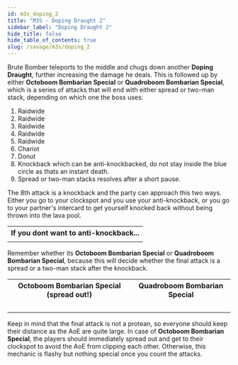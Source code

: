 ```yaml
---
id: m3s_doping_2
title: "M3S - Doping Draught 2"
sidebar_label: "Doping Draught 2"
hide_title: false
hide_table_of_contents: true
slug: /savage/m3s/doping_2
---
```


Brute Bomber teleports to the middle and chugs down another <strong>Doping Draught</strong>, further increasing the damage he deals. This is followed up by either <strong>Octoboom Bombarian Special</strong> or <strong>Quadroboom Bombarian Special</strong>, which is a series of attacks that will end with either spread or two-man stack, depending on which one the boss uses:
1. Raidwide
2. Raidwide
3. Raidwide
4. Raidwide
5. Raidwide
6. Chariot
7. Donut
8. Knockback which can be anti-knockbacked, do not stay inside the blue circle as thats an instant death.
9. Spread or two-man stacks resolves after a short pause.

The 8th attack is a knockback and the party can approach this two ways. Either you go to your clockspot and you use your anti-knockback, or you go to your partner's intercard to get yourself knocked back without being thrown into the lava pool.

<table width='40%'>
    <tr>
        <th>If you dont want to anti-knockback...</th>
    </tr>
    <tr>
        <td><KittenAsset path='m3s/bombarian_special_knockback.png' /></td>
    </tr>
</table>

Remember whether its <strong>Octoboom Bombarian Special</strong> or <strong>Quadroboom Bombarian Special</strong>, because this will decide whether the final attack is a spread or a two-man stack after the knockback.

<table>
    <tr>
        <th>Octoboom Bombarian Special (<Raidwide>spread out!</Raidwide>)</th>
        <th>Quadroboom Bombarian Special</th>
    </tr>
    <tr>
        <td><KittenAsset path='m3s/octoboom_bombarian_special.png' /><br /><KittenAsset path='m3s/octoboom_bombarian_special.webm' /></td>
        <td><KittenAsset path='m3s/quadroboom_bombarian_special.png' /><br /><KittenAsset path='m3s/quadroboom_bombarian_special.webm' /></td>
    </tr>
</table>

Keep in mind that the final attack is not a protean, so everyone should keep their distance as the AoE are quite large. In case of <strong>Octoboom Bombarian Special</strong>, the players should immediately spread out and get to their clockspot to avoid the AoE from clipping each other. Otherwise, this mechanic is flashy but nothing special once you count the attacks.
